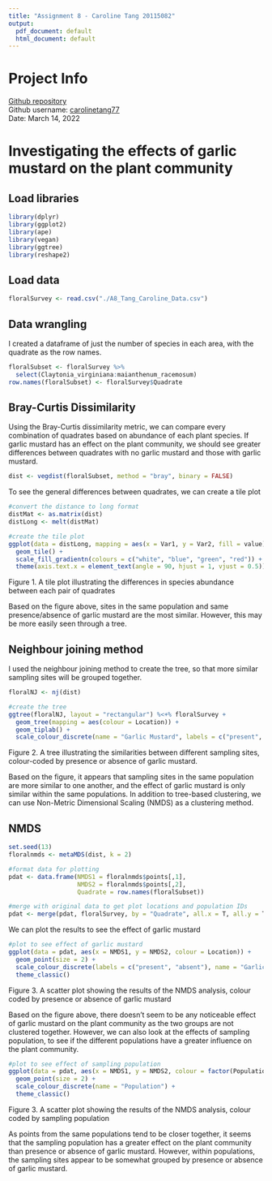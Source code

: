 ```yaml
---
title: "Assignment 8 - Caroline Tang 20115082"
output:
  pdf_document: default
  html_document: default
---
```

# Project Info
[Github repository](https://github.com/carolinetang77/biol432)  
Github username: [carolinetang77](https://github.com/carolinetang77)  
Date: March 14, 2022  

# Investigating the effects of garlic mustard on the plant community
## Load libraries
```r
library(dplyr)
library(ggplot2)
library(ape)
library(vegan)
library(ggtree)
library(reshape2)
```

## Load data
```r
floralSurvey <- read.csv("./A8_Tang_Caroline_Data.csv")
```
## Data wrangling
I created a dataframe of just the number of species in each area, with the quadrate as the row names.
```r
floralSubset <- floralSurvey %>% 
  select(Claytonia_virginiana:maianthenum_racemosum)
row.names(floralSubset) <- floralSurvey$Quadrate
```
## Bray-Curtis Dissimilarity
Using the Bray-Curtis dissimilarity metric, we can compare every combination of quadrates based on abundance of each plant species. If garlic mustard has an effect on the plant community, we should see greater differences between quadrates with no garlic mustard and those with garlic mustard.
```r
dist <- vegdist(floralSubset, method = "bray", binary = FALSE)
```

To see the general differences between quadrates, we can create a tile plot
```r
#convert the distance to long format
distMat <- as.matrix(dist)
distLong <- melt(distMat)

#create the tile plot
ggplot(data = distLong, mapping = aes(x = Var1, y = Var2, fill = value)) +
  geom_tile() +
  scale_fill_gradientn(colours = c("white", "blue", "green", "red")) +
  theme(axis.text.x = element_text(angle = 90, hjust = 1, vjust = 0.5))
```

Figure 1. A tile plot illustrating the differences in species abundance between each pair of quadrates  

Based on the figure above, sites in the same population and same presence/absence of garlic mustard are the most similar. However, this may be more easily seen through a tree.

## Neighbour joining method
I used the neighbour joining method to create the tree, so that more similar sampling sites will be grouped together.
```r
floralNJ <- nj(dist)

#create the tree
ggtree(floralNJ, layout = "rectangular") %<+% floralSurvey +
  geom_tree(mapping = aes(colour = Location)) +
  geom_tiplab() +
  scale_colour_discrete(name = "Garlic Mustard", labels = c("present", "absent"))
```

Figure 2. A tree illustrating the similarities between different sampling sites, colour-coded by presence or absence of garlic mustard.  

Based on the figure, it appears that sampling sites in the same population are more similar to one another, and the effect of garlic mustard is only similar within the same populations. In addition to tree-based clustering, we can use Non-Metric Dimensional Scaling (NMDS) as a clustering method.

## NMDS
```r
set.seed(13)
floralnmds <- metaMDS(dist, k = 2)

#format data for plotting
pdat <- data.frame(NMDS1 = floralnmds$points[,1],
                   NMDS2 = floralnmds$points[,2],
                   Quadrate = row.names(floralSubset))

#merge with original data to get plot locations and population IDs
pdat <- merge(pdat, floralSurvey, by = "Quadrate", all.x = T, all.y = T)
```

We can plot the results to see the effect of garlic mustard
```r
#plot to see effect of garlic mustard
ggplot(data = pdat, aes(x = NMDS1, y = NMDS2, colour = Location)) +
  geom_point(size = 2) +
  scale_colour_discrete(labels = c("present", "absent"), name = "Garlic Mustard") +
  theme_classic()
```
Figure 3. A scatter plot showing the results of the NMDS analysis, colour coded by presence or absence of garlic mustard

Based on the figure above, there doesn't seem to be any noticeable effect of garlic mustard on the plant community as the two groups are not clustered together. However, we can also look at the effects of sampling population, to see if the different populations have a greater influence on the plant community.
```r
#plot to see effect of sampling population
ggplot(data = pdat, aes(x = NMDS1, y = NMDS2, colour = factor(Population), shape = Location)) +
  geom_point(size = 2) +
  scale_colour_discrete(name = "Population") +
  theme_classic()
```
Figure 3. A scatter plot showing the results of the NMDS analysis, colour coded by sampling population

As points from the same populations tend to be closer together, it seems that the sampling population has a greater effect on the plant community than presence or absence of garlic mustard. However, within populations, the sampling sites appear to be somewhat grouped by presence or absence of garlic mustard.

